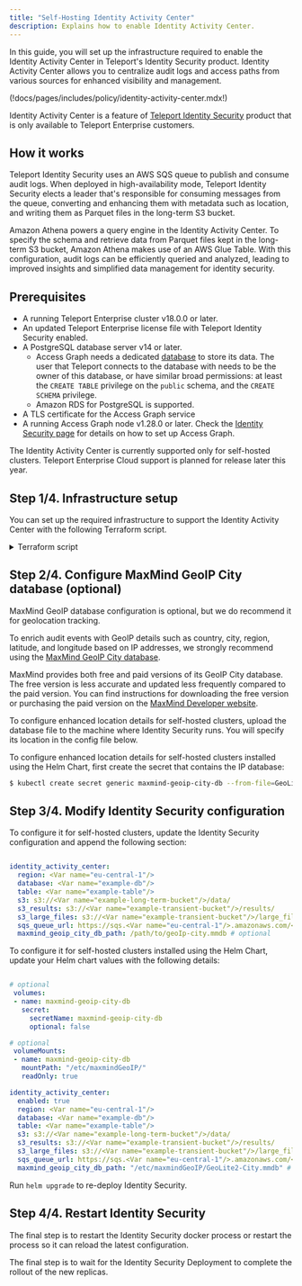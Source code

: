 ```yaml
---
title: "Self-Hosting Identity Activity Center"
description: Explains how to enable Identity Activity Center.
---
```


In this guide, you will set up the infrastructure required
to enable the Identity Activity Center in Teleport's Identity Security product.
Identity Activity Center allows you to centralize audit logs and access paths from various sources
for enhanced visibility and management.

(!docs/pages/includes/policy/identity-activity-center.mdx!)

Identity Activity Center is a feature of [Teleport Identity Security](https://goteleport.com/platform/identity-security/)
product that is only available to Teleport Enterprise customers.

## How it works

Teleport Identity Security uses an AWS SQS queue to publish and consume audit logs.
When deployed in high-availability mode, Teleport Identity Security elects a leader
that's responsible for consuming messages from the queue, converting and enhancing
them with metadata such as location, and writing them as Parquet files in the
long-term S3 bucket.

Amazon Athena powers a query engine in the Identity Activity Center. To specify
the schema and retrieve data from Parquet files kept in the long-term S3 bucket,
Amazon Athena makes use of an AWS Glue Table. With this configuration, audit
logs can be efficiently queried and analyzed, leading to improved insights and
simplified data management for identity security.

## Prerequisites
- A running Teleport Enterprise cluster v18.0.0 or later.
- An updated Teleport Enterprise license file with Teleport Identity Security enabled.
- A PostgreSQL database server v14 or later.
  - Access Graph needs a dedicated [database](https://www.postgresql.org/docs/current/sql-createdatabase.html) to store its data.
    The user that Teleport connects to the database with needs to be the owner of this database, or have similar broad permissions:
    at least the `CREATE TABLE` privilege on the `public` schema, and the `CREATE SCHEMA` privilege.
  - Amazon RDS for PostgreSQL is supported.
- A TLS certificate for the Access Graph service
- A running Access Graph node v1.28.0 or later.
  Check the [Identity Security page](../identity-security.mdx) for details on
  how to set up Access Graph.


<Admonition type="note">

The Identity Activity Center is currently supported only for self-hosted clusters.
Teleport Enterprise Cloud support is planned for release later this year.

</Admonition>

## Step 1/4. Infrastructure setup

You can set up the required infrastructure to support the Identity Activity Center with the
following Terraform script.

<details>
<summary>Terraform script</summary>

Below is a list of the required variables along with their descriptions,
which are necessary for the Terraform script to execute.

- <Var name="eu-central-1"/> is the name of the region where infrastructure should be created.
- <Var name="example-sqs-queue"/> is the name of the AWS SQS queue.
- <Var name="example-sqs-dlq"/> is the name of the AWS SQS dead-letter queue.
- <Var name="example-kms-key"/> is the name of the AWS KMS encryption key used to encrypt S3 bucket files and SQS messages.
- <Var name="example-long-term-bucket"/> is the long-term S3 bucket used to store the events.
- <Var name="example-transient-bucket"/> is the transient S3 bucket used to store temporary files such as query results and large files.
- <Var name="example-db"/> is the name of the AWS Glue database.
- <Var name="example-table"/> is the name of the AWS Glue table.
- <Var name="example-workgroup"/> is the name of the Amazon Athena Workgroup.
- <Var name="aws-account-id"/> is the AWS account id.

Define the variables using the script below or configure them in your
Teleport IaC script.

```bash
cat > variables.auto.tfvars << EOF
aws_region                = "<Var name="eu-central-1"/>"
iac_sqs_queue_name        = "<Var name="example-sqs-queue"/>"
iac_sqs_dlq_name          = "<Var name="example-sqs-dlq"/>"
iac_kms_key_alias         = "<Var name="example-kms-key"/>"
iac_long_term_bucket_name = "<Var name="example-long-term-bucket"/>"
iac_transient_bucket_name = "<Var name="example-transient-bucket"/>"
iac_database_name         = "<Var name="example-db"/>"
iac_table_name            = "<Var name="example-table"/>"
iac_workgroup             = "<Var name="example-workgroup"/>"
EOF
```

Execute the following Terraform script to create the required infrastructure.

### `variables.tf`

`variables.tf` file includes the description of the required Terraform variables.

```hcl
(!examples/identity-activity-center/variables.tf!)
```

### `identity_activity_center.tf`

`identity_activity_center.tf` file includes the declaration of every resource
that Terraform will create and manage. This includes AWS KMS keys, AWS S3 Buckets
for transient and long-term storage, and AWS Glue table and database.

```hcl
(!examples/identity-activity-center/identity_activity_center.tf!)
```

### `policy.tf`

`policy.tf` includes the declaration of the AWS IAM policy that must
be attached to the AWS identity that the Identity Security service runs as,
enabling it to access the resources and execute queries.

```hcl
(!examples/identity-activity-center/policy.tf!)
```

The Terraform script will output two variables:

- `identity_activity_center_iam_policy`: AWS IAM policy required for Identity Security to connect to AWS resources. Attach the policy to the Identity Security AWS IAM role.
- `identity_activity_center_yaml`: YAML configuration to append to the Identity Security configuration or Helm chart values.

</details>

## Step 2/4. Configure MaxMind GeoIP City database (optional)

<Admonition type="note">

MaxMind GeoIP database configuration is optional, but we do recommend it for geolocation tracking.

</Admonition>


To enrich audit events with GeoIP details such as country, city, region, latitude,
and longitude based on IP addresses, we strongly recommend using the
[MaxMind GeoIP City database](https://www.maxmind.com/en/geoip-databases).

MaxMind provides both free and paid versions of its GeoIP City database.
The free version is less accurate and updated less frequently compared to
the paid version. You can find instructions for downloading the free
version or purchasing the paid version on the
[MaxMind Developer website](https://dev.maxmind.com/geoip/geolite2-free-geolocation-data/).

<Tabs>
<TabItem label="Self-hosted cluster" >

To configure enhanced location details for self-hosted clusters, upload the database file to the machine where
Identity Security runs. You will specify its location in the config file below.

</TabItem>

<TabItem label="Self-hosted cluster using Helm Chart">

To configure enhanced location details for self-hosted clusters installed using the Helm Chart, first create
the secret that contains the IP database:

```bash
$ kubectl create secret generic maxmind-geoip-city-db --from-file=GeoLite2-City.mmdb

```
</TabItem>
</Tabs>


## Step 3/4. Modify Identity Security configuration

<Tabs>
<TabItem label="Self-hosted cluster" >

To configure it for self-hosted clusters, update the Identity Security configuration and
append the following section:

```yaml

identity_activity_center:
  region: <Var name="eu-central-1"/>
  database: <Var name="example-db"/>
  table: <Var name="example-table"/>
  s3: s3://<Var name="example-long-term-bucket"/>/data/
  s3_results: s3://<Var name="example-transient-bucket"/>/results/
  s3_large_files: s3://<Var name="example-transient-bucket"/>/large_files
  sqs_queue_url: https://sqs.<Var name="eu-central-1"/>.amazonaws.com/<Var name="aws-account-id"/>/<Var name="example-sqs-queue"/>
  maxmind_geoip_city_db_path: /path/to/geoIp-city.mmdb # optional

```

</TabItem>

<TabItem label="Self-hosted cluster using Helm Chart">

To configure it for self-hosted clusters installed using the Helm Chart, update your
Helm chart values with the following details:

```yaml

# optional
 volumes:
 - name: maxmind-geoip-city-db
   secret:
     secretName: maxmind-geoip-city-db
     optional: false

# optional
 volumeMounts:
 - name: maxmind-geoip-city-db
   mountPath: "/etc/maxmindGeoIP/"
   readOnly: true

identity_activity_center:
  enabled: true
  region: <Var name="eu-central-1"/>
  database: <Var name="example-db"/>
  table: <Var name="example-table"/>
  s3: s3://<Var name="example-long-term-bucket"/>/data/
  s3_results: s3://<Var name="example-transient-bucket"/>/results/
  s3_large_files: s3://<Var name="example-transient-bucket"/>/large_files
  sqs_queue_url: https://sqs.<Var name="eu-central-1"/>.amazonaws.com/<Var name="aws-account-id"/>/<Var name="example-sqs-queue"/>
  maxmind_geoip_city_db_path: "/etc/maxmindGeoIP/GeoLite2-City.mmdb" # optional
```

Run `helm upgrade` to re-deploy Identity Security.

</TabItem>
</Tabs>


## Step 4/4. Restart Identity Security

<Tabs>
<TabItem label="Self-hosted cluster" >

The final step is to restart the Identity Security docker process or restart the process
so it can reload the latest configuration.

</TabItem>

<TabItem label="Self-hosted cluster using Helm Chart">

The final step is to wait for the Identity Security Deployment to complete the rollout
of the new replicas.

</TabItem>
</Tabs>
